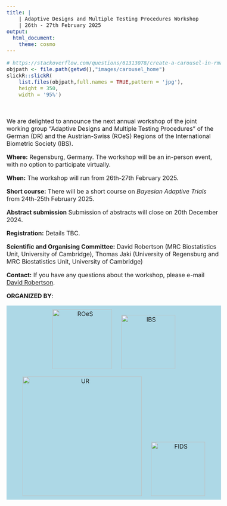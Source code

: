```yaml
---
title: |  
    | Adaptive Designs and Multiple Testing Procedures Workshop
    | 26th - 27th February 2025
output:
  html_document:
    theme: cosmo
---
```


<style type="text/css">
h1.title {
  font-size: 36px;
  color: DarkRed;
  text-align: center;
}
</style>

<style type="text/css">
  body{
  font-size: 12pt;
}
</style> 

<style>
.sponsor {
  display: inline-block;
  margin: 10px;
}

.sponsor img {
  max-width: 100%;
  height: auto;
}

.organizers {
  text-align: center;
  margin-bottom: 30px;
  background-color: #ADD8E6 
}

</style>

```{=html}
<head>
<title>ADMTP2025</title>
</head>
```


```r
# https://stackoverflow.com/questions/61313078/create-a-carousel-in-rmarkdown
objpath <- file.path(getwd(),"images/carousel_home")
slickR::slickR(
    list.files(objpath,full.names = TRUE,pattern = 'jpg'),
    height = 350,
    width = '95%')
```


<br>

We are delighted to announce the next annual workshop of the joint working group “Adaptive Designs and Multiple Testing Procedures” of the German (DR) and the Austrian-Swiss (ROeS) Regions of the International Biometric Society (IBS).

**Where:** Regensburg, Germany. The workshop will be an in-person event, with no option to participate virtually.

**When:** The workshop will run from 26th-27th February 2025.

<!-- **Invited Speakers:** We are delighted to announce that **Prof. XXX** (University of XXX) and **Dr. XXX** (XXX) will present as invited speakers. The workshop will also feature an invited session on XXX. -->


**Short course:** There will be a short course on *Bayesian Adaptive Trials* from 24th-25th February 2025. 

**Abstract submission** Submission of abstracts will close on 20th December 2024.

**Registration:** Details TBC.

**Scientific and Organising Committee:** David Robertson (MRC Biostatistics Unit, University of Cambridge), Thomas Jaki (University of Regensburg and MRC Biostatistics Unit, University of Cambridge)

**Contact:** If you have any questions about the workshop, please e-mail [David Robertson](mailto:david.robertson@mrc-bsu.cam.ac.uk).


**ORGANIZED BY**:

```{=html}
<div class="organizers">
    <div class="sponsor">
        <a href="https://www.ibs-roes.org/"; target=_blank">
        <img src="logos/ROeS.png" alt="ROeS" width="160">
        </a>
    </div>
    <div class="sponsor">
        <a href="http://www.biometrische-gesellschaft.de/en/home.html"; target=_blank">
        <img src="logos/IBS_DR.PNG" alt="IBS" width="145">
        </a>
    </div>
    <div class="sponsor">
        <a href="https://www.uni-regensburg.de/en"; target=_blank">
        <img src="logos/UR.png" alt="UR" width="320">
        </a>
    </div>
    <div class="sponsor">
        <a href="https://www.uni-regensburg.de/informatics-data-science/faculty/home/index.html"; target=_blank">
        <img src="logos/FIDS.png" alt="FIDS" width="145">
        </a>
    </div>
</div>
```
